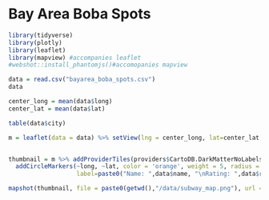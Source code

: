 # Bay Area Boba Spots
```r
library(tidyverse)
library(plotly)
library(leaflet)
library(mapview) #accompanies leaflet
#webshot::install_phantomjs()#accomopanies mapview
```

```r
data = read.csv("bayarea_boba_spots.csv")
data
```

```r
center_long = mean(data$long)
center_lat = mean(data$lat)
```

```r
table(data$city)
```

```r
m = leaflet(data = data) %>% setView(lng = center_long, lat=center_lat, zoom = 10)


thumbnail = m %>% addProviderTiles(providers$CartoDB.DarkMatterNoLabels) %>% 
  addCircleMarkers(~long, ~lat, color = 'orange', weight = 5, radius = 1,
                   label=paste0("Name: ",data$name, "\nRating: ",data$rating))

mapshot(thumbnail, file = paste0(getwd(),"/data/subway_map.png"), url = paste0(getwd(),"/data/subway_map.html"))
```